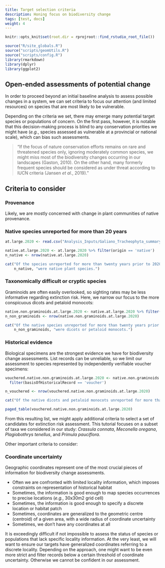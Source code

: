 ```yaml
---
title: Target selection criteria
description: Honing focus on biodiversity change
tags: [test, docs]
weight: 4
---
```


```r
knitr::opts_knit$set(root.dir = rprojroot::find_rstudio_root_file())
```

```r
source("R/site_globals.R")
source("scripts/geomUtils.R")
source("scripts/config.R")
library(rmarkdown)
library(dplyr)
library(ggplot2)
```

## Open-ended assessments of potential change

In order to proceed beyond an initial baseline analysis to assess possible changes in a system, we can set criteria to focus our attention (and limited resources) on species that are most likely to be vulnerable.

Depending on the criteria we set, there may emerge many potential target species or populations of concern. On the first pass, however, it is notable that this decision-making process is blind to any conservation priorities we might have (*e.g.*, species assessed as vulnerable at a provincial or national scale), which can bias such assessments.

>"If the focus of nature conservation efforts remains on rare and threatened species only, ignoring moderately common species, we might miss most of the biodiversity changes occurring in our landscapes (Gaston, 2010). On the other hand, many formerly frequent species should be considered as under threat according to IUCN criteria (Jansen *et al*., 2019)."

## Criteria to consider

### Provenance

Likely, we are mostly concerned with change in plant communities of native provenance.

### Native species unreported for more than 20 years

```r
at.large.2020 <- read.csv("Analysis_Inputs/Galiano_Tracheophyta_summary_reviewed_at_large_2024-10-07.csv")

native.at.large.2020 <- at.large.2020 %>% filter(origin == 'native')
n_native <- nrow(native.at.large.2020)

cat("Of the species unreported for more than twenty years prior to 2020,", 
    n_native, "were native plant species.")
```

### Taxonomically difficult or cryptic species

Graminoids are often easily overlooked, so sighting rates may be less informative regarding extinction risk. Here, we narrow our focus to the more conspicuous dicots and petaloid monocots:

```r
native.non.graminoids.at.large.2020 <- native.at.large.2020 %>% filter(order != 'Poales')
n_non_graminoids <- nrow(native.non.graminoids.at.large.2020)

cat("Of the native species unreported for more than twenty years prior to 2020,", 
    n_non_graminoids, "were dicots or petaloid monocots.")
```

### Historical evidence

Biological specimens are the strongest evidence we have for biodiversity change assessments. List records can be unreliable, so we limit our assessment to species represented by independently verifiable voucher specimens:

```r
vouchered.native.non.graminoids.at.large.2020 <- native.non.graminoids.at.large.2020 %>%
  filter(basisOfHistoricalRecord == 'voucher')

n_vouchered <- nrow(vouchered.native.non.graminoids.at.large.2020)

cat("Of the native dicots and petaloid monocots unreported for more than twenty years prior to 2020,", n_vouchered, "were documented by verifiable voucher specimens.")
```

```r
paged_table(vouchered.native.non.graminoids.at.large.2020)
```

From this resulting list, we might apply additional criteria to select a set of candidates for extinction risk assessment. This tutorial focuses on a subset of taxa we considered in our study: *Crassula connata*, *Meconella oregana*, *Plagiobothrys tenellus*, and *Primula pauciflora*.

Other important criteria to consider:

### Coordinate uncertainty

Geographic coordinates represent one of the most crucial pieces of information for biodiversity change assessments.

* Often we are confronted with limited locality information, which imposes constraints on representation of historical habitat
* Sometimes, the information is good enough to map species occurrences to precise locations (*e.g.*, 30x30m2 grid cell)
* Sometimes, the information is good enough to specify a discrete location or habitat patch
* Sometimes, coordinates are generalized to the geometric centre (centroid) of a given area, with a wide radius of coordinate uncertainty
* Sometimes, we don't have any coordinates at all

It is exceedingly difficult if not impossible to assess the status of species or populations that lack specific locality information. At the very least, we will want to ensure our targets have generalized coordinates referring to a discrete locality. Depending on the approach, one might want to be even more strict and filter records below a certain threshold of coordinate uncertainty. Otherwise we cannot be confident in our assessment.

